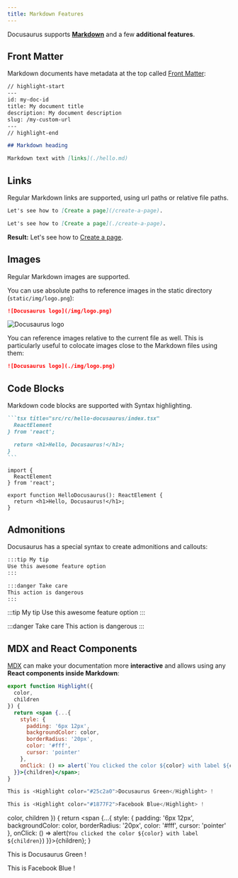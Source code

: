 ```yaml
---
title: Markdown Features
---
```


Docusaurus supports **[Markdown](https://daringfireball.net/projects/markdown/syntax)** and a few **additional features**.

## Front Matter

Markdown documents have metadata at the top called [Front Matter](https://jekyllrb.com/docs/front-matter/):

```md title="my-doc.md"
// highlight-start
---
id: my-doc-id
title: My document title
description: My document description
slug: /my-custom-url
---
// highlight-end

## Markdown heading

Markdown text with [links](./hello.md)
```

## Links

Regular Markdown links are supported, using url paths or relative file paths.

```md
Let's see how to [Create a page](/create-a-page).
```

```md
Let's see how to [Create a page](./create-a-page).
```

**Result:** Let's see how to [Create a page](./create-a-page).

## Images

Regular Markdown images are supported.

You can use absolute paths to reference images in the static directory (`static/img/logo.png`):

```md
![Docusaurus logo](/img/logo.png)
```

![Docusaurus logo](/img/logo.png)

You can reference images relative to the current file as well. This is particularly useful to colocate images close to the Markdown files using them:

```md
![Docusaurus logo](./img/logo.png)
```

## Code Blocks

Markdown code blocks are supported with Syntax highlighting.

````md
```tsx title="src/rc/hello-docusaurus/index.tsx"
  ReactElement
} from 'react';

  return <h1>Hello, Docusaurus!</h1>;
}
```
````

```tsx title="src/rc/hello-docusaurus/index.tsx"
import {
  ReactElement
} from 'react';

export function HelloDocusaurus(): ReactElement {
  return <h1>Hello, Docusaurus!</h1>;
}
```

## Admonitions

Docusaurus has a special syntax to create admonitions and callouts:

```md
:::tip My tip
Use this awesome feature option
:::

:::danger Take care
This action is dangerous
:::
```

:::tip My tip
Use this awesome feature option
:::

:::danger Take care
This action is dangerous
:::

## MDX and React Components

[MDX](https://mdxjs.com/) can make your documentation more **interactive** and allows using any **React components inside Markdown**:

```jsx
export function Highlight({
  color,
  children
}) {
  return <span {...{
    style: {
      padding: '6px 12px',
      backgroundColor: color,
      borderRadius: '20px',
      color: '#fff',
      cursor: 'pointer'
    },
    onClick: () => alert(`You clicked the color ${color} with label ${children}`)
  }}>{children}</span>;
}

This is <Highlight color="#25c2a0">Docusaurus Green</Highlight> !

This is <Highlight color="#1877F2">Facebook Blue</Highlight> !
```

  color,
  children
}) {
  return <span {...{
    style: {
      padding: '6px 12px',
      backgroundColor: color,
      borderRadius: '20px',
      color: '#fff',
      cursor: 'pointer'
    },
    onClick: () => alert(`You clicked the color ${color} with label ${children}`)
  }}>{children}</span>;
}

This is <Highlight color="#25c2a0">Docusaurus Green</Highlight> !

This is <Highlight color="#1877F2">Facebook Blue</Highlight> !
